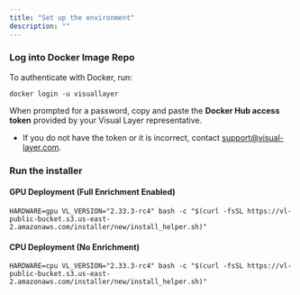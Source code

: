 ```yaml
---
title: "Set up the environment"
description: ""
---
```


### Log into Docker Image Repo

To authenticate with Docker, run:

```shell
docker login -u visuallayer
```

When prompted for a password, copy and paste the **Docker Hub access token** provided by your Visual Layer representative.

- If you do not have the token or it is incorrect, contact [support@visual-layer.com](mailto:support@visual-layer.com).

### Run the installer

#### GPU Deployment (Full Enrichment Enabled)

```smarty Shell
HARDWARE=gpu VL_VERSION="2.33.3-rc4" bash -c "$(curl -fsSL https://vl-public-bucket.s3.us-east-2.amazonaws.com/installer/new/install_helper.sh)"
```

#### CPU Deployment (No Enrichment)

```shell
HARDWARE=cpu VL_VERSION="2.33.3-rc4" bash -c "$(curl -fsSL https://vl-public-bucket.s3.us-east-2.amazonaws.com/installer/new/install_helper.sh)"
```

